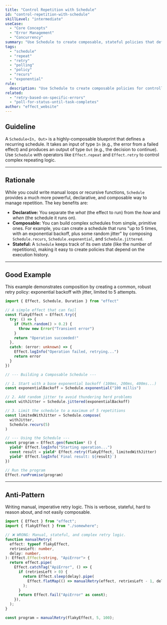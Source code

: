 ```yaml
---
title: "Control Repetition with Schedule"
id: "control-repetition-with-schedule"
skillLevel: "intermediate"
useCase:
  - "Core Concepts"
  - "Error Management"
  - "Concurrency"
summary: "Use Schedule to create composable, stateful policies that define precisely how an effect should be repeated or retried."
tags:
  - "schedule"
  - "repeat"
  - "retry"
  - "polling"
  - "policy"
  - "recurs"
  - "exponential"
rule:
  description: "Use Schedule to create composable policies for controlling the repetition and retrying of effects."
related:
  - "retry-based-on-specific-errors"
  - "poll-for-status-until-task-completes"
author: "effect_website"
---
```


## Guideline

A `Schedule<In, Out>` is a highly-composable blueprint that defines a recurring schedule. It takes an input of type `In` (e.g., the error from a failed effect) and produces an output of type `Out` (e.g., the decision to continue). Use `Schedule` with operators like `Effect.repeat` and `Effect.retry` to control complex repeating logic.

---

## Rationale

While you could write manual loops or recursive functions, `Schedule` provides a much more powerful, declarative, and composable way to manage repetition. The key benefits are:

-   **Declarative:** You separate the *what* (the effect to run) from the *how* and *when* (the schedule it runs on).
-   **Composable:** You can build complex schedules from simple, primitive ones. For example, you can create a schedule that runs "up to 5 times, with an exponential backoff, plus some random jitter" by composing `Schedule.recurs`, `Schedule.exponential`, and `Schedule.jittered`.
-   **Stateful:** A `Schedule` keeps track of its own state (like the number of repetitions), making it easy to create policies that depend on the execution history.

---

## Good Example

This example demonstrates composition by creating a common, robust retry policy: exponential backoff with jitter, limited to 5 attempts.

```typescript
import { Effect, Schedule, Duration } from "effect"

// A simple effect that can fail
const flakyEffect = Effect.try({
  try: () => {
    if (Math.random() > 0.2) {
      throw new Error("Transient error")
    }
    return "Operation succeeded!"
  },
  catch: (error: unknown) => {
    Effect.logInfo("Operation failed, retrying...")
    return error
  }
})

// --- Building a Composable Schedule ---

// 1. Start with a base exponential backoff (100ms, 200ms, 400ms...)
const exponentialBackoff = Schedule.exponential("100 millis")

// 2. Add random jitter to avoid thundering herd problems
const withJitter = Schedule.jittered(exponentialBackoff)

// 3. Limit the schedule to a maximum of 5 repetitions
const limitedWithJitter = Schedule.compose(
  withJitter,
  Schedule.recurs(5)
)

// --- Using the Schedule ---
const program = Effect.gen(function* () {
  yield* Effect.logInfo("Starting operation...")
  const result = yield* Effect.retry(flakyEffect, limitedWithJitter)
  yield* Effect.logInfo(`Final result: ${result}`)
})

// Run the program
Effect.runPromise(program)
```

---

## Anti-Pattern

Writing manual, imperative retry logic. This is verbose, stateful, hard to reason about, and not easily composable.

```typescript
import { Effect } from "effect";
import { flakyEffect } from "./somewhere";

// ❌ WRONG: Manual, stateful, and complex retry logic.
function manualRetry(
  effect: typeof flakyEffect,
  retriesLeft: number,
  delay: number,
): Effect.Effect<string, "ApiError"> {
  return effect.pipe(
    Effect.catchTag("ApiError", () => {
      if (retriesLeft > 0) {
        return Effect.sleep(delay).pipe(
          Effect.flatMap(() => manualRetry(effect, retriesLeft - 1, delay * 2)),
        );
      }
      return Effect.fail("ApiError" as const);
    }),
  );
}

const program = manualRetry(flakyEffect, 5, 100);
```